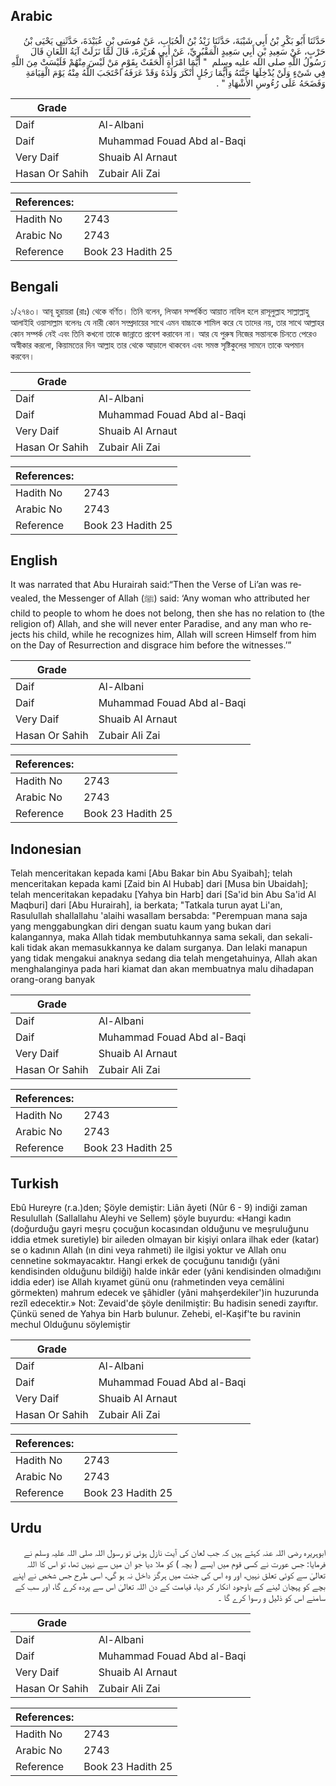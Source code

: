 ## Arabic


<div dir="rtl" lang="ar" style={{fontSize:'larger',backgroundColor:'#f8f9fa',padding:20}}>
حَدَّثَنَا أَبُو بَكْرِ بْنُ أَبِي شَيْبَةَ، حَدَّثَنَا زَيْدُ بْنُ الْحُبَابِ، عَنْ مُوسَى بْنِ عُبَيْدَةَ، حَدَّثَنِي يَحْيَى بْنُ حَرْبٍ، عَنْ سَعِيدِ بْنِ أَبِي سَعِيدٍ الْمَقْبُرِيِّ، عَنْ أَبِي هُرَيْرَةَ، قَالَ لَمَّا نَزَلَتْ آيَةُ اللِّعَانِ قَالَ رَسُولُ اللَّهِ صلى الله عليه وسلم ‏ "‏ أَيُّمَا امْرَأَةٍ أَلْحَقَتْ بِقَوْمٍ مَنْ لَيْسَ مِنْهُمْ فَلَيْسَتْ مِنَ اللَّهِ فِي شَىْءٍ وَلَنْ يُدْخِلَهَا جَنَّتَهُ وَأَيُّمَا رَجُلٍ أَنْكَرَ وَلَدَهُ وَقَدْ عَرَفَهُ احْتَجَبَ اللَّهُ مِنْهُ يَوْمَ الْقِيَامَةِ وَفَضَحَهُ عَلَى رُءُوسِ الأَشْهَادِ ‏"‏ ‏.‏
</div>
<div style={{backgroundColor:'#f8f9fa',padding:20, marginBottom: 10}}><table> <thead> <tr> <th>Grade</th> <th></th> </tr> </thead> <tbody> <tr><td>Daif</td><td>Al-Albani</td></tr><tr><td>Daif</td><td>Muhammad Fouad Abd al-Baqi</td></tr><tr><td>Very Daif</td><td>Shuaib Al Arnaut</td></tr><tr><td>Hasan Or Sahih</td><td>Zubair Ali Zai</td></tr></tbody></table><table> <thead> <tr> <th>References:</th> <th></th> </tr> </thead> <tbody><tr><td>Hadith No</td><td>2743</td></tr><tr><td>Arabic No</td><td>2743</td></tr><tr><td>Reference</td><td>Book 23 Hadith 25</td></tr></tbody></table></div>

## Bengali


<div dir="ltr" lang="bn" style={{fontSize:'larger',backgroundColor:'#f8f9fa',padding:20}}>
১/২৭৪৩। আবূ হুরায়রা (রাঃ) থেকে বর্ণিত। তিনি বলেন, লিআন সম্পর্কিত আয়াত নাযিল হলে রাসূলুল্লাহ সাল্লাল্লাহু আলাইহি ওয়াসাল্লাম বলেনঃ যে নারী কোন সম্প্রদায়ের সাথে এমন বাচ্চাকে শামিল করে যে তাদের নয়, তার সাথে আল্লাহর কোন সম্পর্ক নেই এবং তিনি কখনো তাকে জান্নাতে প্রবেশ করাবেন না। আর যে পুরুষ নিজের সন্তানকে চিনতে পেরেও অস্বীকার করলো, কিয়ামতের দিন আল্লাহ তার থেকে আড়ালে থাকবেন এবং সমস্ত সৃষ্টিকুলের সামনে তাকে অপমান করবেন।
</div>
<div style={{backgroundColor:'#f8f9fa',padding:20, marginBottom: 10}}><table> <thead> <tr> <th>Grade</th> <th></th> </tr> </thead> <tbody> <tr><td>Daif</td><td>Al-Albani</td></tr><tr><td>Daif</td><td>Muhammad Fouad Abd al-Baqi</td></tr><tr><td>Very Daif</td><td>Shuaib Al Arnaut</td></tr><tr><td>Hasan Or Sahih</td><td>Zubair Ali Zai</td></tr></tbody></table><table> <thead> <tr> <th>References:</th> <th></th> </tr> </thead> <tbody><tr><td>Hadith No</td><td>2743</td></tr><tr><td>Arabic No</td><td>2743</td></tr><tr><td>Reference</td><td>Book 23 Hadith 25</td></tr></tbody></table></div>

## English


<div dir="ltr" lang="en" style={{fontSize:'larger',backgroundColor:'#f8f9fa',padding:20}}>
It was narrated that Abu Hurairah said:“Then the Verse of Li’an was revealed, the Messenger of Allah (ﷺ) said: ‘Any woman who attributed her child to people to whom he does not belong, then she has no relation to (the religion of) Allah, and she will never enter Paradise, and any man who rejects his child, while he recognizes him, Allah will screen Himself from him on the Day of Resurrection and disgrace him before the witnesses.’”
</div>
<div style={{backgroundColor:'#f8f9fa',padding:20, marginBottom: 10}}><table> <thead> <tr> <th>Grade</th> <th></th> </tr> </thead> <tbody> <tr><td>Daif</td><td>Al-Albani</td></tr><tr><td>Daif</td><td>Muhammad Fouad Abd al-Baqi</td></tr><tr><td>Very Daif</td><td>Shuaib Al Arnaut</td></tr><tr><td>Hasan Or Sahih</td><td>Zubair Ali Zai</td></tr></tbody></table><table> <thead> <tr> <th>References:</th> <th></th> </tr> </thead> <tbody><tr><td>Hadith No</td><td>2743</td></tr><tr><td>Arabic No</td><td>2743</td></tr><tr><td>Reference</td><td>Book 23 Hadith 25</td></tr></tbody></table></div>

## Indonesian


<div dir="ltr" lang="id" style={{fontSize:'larger',backgroundColor:'#f8f9fa',padding:20}}>
Telah menceritakan kepada kami [Abu Bakar bin Abu Syaibah]; telah menceritakan kepada kami [Zaid bin Al Hubab] dari [Musa bin Ubaidah]; telah menceritakan kepadaku [Yahya bin Harb] dari [Sa'id bin Abu Sa'id Al Maqburi] dari [Abu Hurairah], ia berkata; "Tatkala turun ayat Li'an, Rasulullah shallallahu 'alaihi wasallam bersabda: "Perempuan mana saja yang menggabungkan diri dengan suatu kaum yang bukan dari kalangannya, maka Allah tidak membutuhkannya sama sekali, dan sekali-kali tidak akan memasukkannya ke dalam surganya. Dan lelaki manapun yang tidak mengakui anaknya sedang dia telah mengetahuinya, Allah akan menghalanginya pada hari kiamat dan akan membuatnya malu dihadapan orang-orang banyak
</div>
<div style={{backgroundColor:'#f8f9fa',padding:20, marginBottom: 10}}><table> <thead> <tr> <th>Grade</th> <th></th> </tr> </thead> <tbody> <tr><td>Daif</td><td>Al-Albani</td></tr><tr><td>Daif</td><td>Muhammad Fouad Abd al-Baqi</td></tr><tr><td>Very Daif</td><td>Shuaib Al Arnaut</td></tr><tr><td>Hasan Or Sahih</td><td>Zubair Ali Zai</td></tr></tbody></table><table> <thead> <tr> <th>References:</th> <th></th> </tr> </thead> <tbody><tr><td>Hadith No</td><td>2743</td></tr><tr><td>Arabic No</td><td>2743</td></tr><tr><td>Reference</td><td>Book 23 Hadith 25</td></tr></tbody></table></div>

## Turkish


<div dir="ltr" lang="tr" style={{fontSize:'larger',backgroundColor:'#f8f9fa',padding:20}}>
Ebû Hureyre (r.a.)den; Şöyle demiştir: Liân âyeti (Nûr 6 - 9) indiği zaman Resulullah (Sallallahu Aleyhi ve Sellem) şöyle buyurdu: «Hangi kadın (doğurduğu gayri meşru çocuğun kocasından olduğunu ve meşruluğunu iddia etmek suretiyle) bir aileden olmayan bir kişiyi onlara ilhak eder (katar) se o kadının Allah (ın dini veya rahmeti) ile ilgisi yoktur ve Allah onu cennetine sokmayacaktır. Hangi erkek de çocuğunu tanıdığı (yâni kendisinden olduğunu bildiği) halde inkâr eder (yâni kendisinden olmadığını iddia eder) ise Allah kıyamet günü onu (rahmetinden veya cemâlini görmekten) mahrum edecek ve şâhidler (yâni mahşerdekiler')in huzurunda rezîl edecektir.» Not: Zevaid'de şöyle denilmiştir: Bu hadisin senedi zayıftır. Çünkü sened de Yahya bin Harb bulunur. Zehebi, el-Kaşif'te bu ravinin mechul Olduğunu söylemiştir
</div>
<div style={{backgroundColor:'#f8f9fa',padding:20, marginBottom: 10}}><table> <thead> <tr> <th>Grade</th> <th></th> </tr> </thead> <tbody> <tr><td>Daif</td><td>Al-Albani</td></tr><tr><td>Daif</td><td>Muhammad Fouad Abd al-Baqi</td></tr><tr><td>Very Daif</td><td>Shuaib Al Arnaut</td></tr><tr><td>Hasan Or Sahih</td><td>Zubair Ali Zai</td></tr></tbody></table><table> <thead> <tr> <th>References:</th> <th></th> </tr> </thead> <tbody><tr><td>Hadith No</td><td>2743</td></tr><tr><td>Arabic No</td><td>2743</td></tr><tr><td>Reference</td><td>Book 23 Hadith 25</td></tr></tbody></table></div>

## Urdu


<div dir="rtl" lang="ur" style={{fontSize:'larger',backgroundColor:'#f8f9fa',padding:20}}>
ابوہریرہ رضی اللہ عنہ کہتے ہیں کہ جب لعان کی آیت نازل ہوئی تو رسول اللہ صلی اللہ علیہ وسلم نے فرمایا: جس عورت نے کسی قوم میں ایسے ( بچہ ) کو ملا دیا جو ان میں سے نہیں تھا، تو اس کا اللہ تعالیٰ سے کوئی تعلق نہیں، اور وہ اس کی جنت میں ہرگز داخل نہ ہو گی، اسی طرح جس شخص نے اپنے بچے کو پہچان لینے کے باوجود انکار کر دیا، قیامت کے دن اللہ تعالیٰ اس سے پردہ کرے گا، اور سب کے سامنے اس کو ذلیل و رسوا کرے گا ۔
</div>
<div style={{backgroundColor:'#f8f9fa',padding:20, marginBottom: 10}}><table> <thead> <tr> <th>Grade</th> <th></th> </tr> </thead> <tbody> <tr><td>Daif</td><td>Al-Albani</td></tr><tr><td>Daif</td><td>Muhammad Fouad Abd al-Baqi</td></tr><tr><td>Very Daif</td><td>Shuaib Al Arnaut</td></tr><tr><td>Hasan Or Sahih</td><td>Zubair Ali Zai</td></tr></tbody></table><table> <thead> <tr> <th>References:</th> <th></th> </tr> </thead> <tbody><tr><td>Hadith No</td><td>2743</td></tr><tr><td>Arabic No</td><td>2743</td></tr><tr><td>Reference</td><td>Book 23 Hadith 25</td></tr></tbody></table></div>